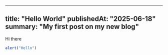 ----
title: "Hello World"
publishedAt: "2025-06-18"
summary: "My first post on my new blog"
----

Hi there

```jsx
alert("Hello")
```